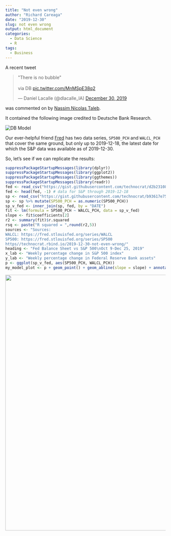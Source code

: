 ```yaml
---
title: "Not even wrong"
author: "Richard Careaga"
date: "2019-12-30"
slug: not even wrong
output: html_document
categories:
  - Data Science
  - R
tags:
  - Business
---
```


A recent tweet

<blockquote class="twitter-tweet" data-lang="en"><p lang="en" dir="ltr">&quot;There is no bubble&quot;<br><br>via DB <a href="https://t.co/MnMSpE38q2">pic.twitter.com/MnMSpE38q2</a></p>&mdash; Daniel Lacalle (@dlacalle_IA) <a href="https://twitter.com/dlacalle_IA/status/1211682959994081280?ref_src=twsrc%5Etfw">December 30, 2019</a></blockquote>
<script async src="https://platform.twitter.com/widgets.js" charset="utf-8"></script>

was commented on by [Nassim Nicolas Taleb](https://twitter.com/nntaleb/status/1211686845119115266).

It contained the following image credited to Deutsche Bank Research.


<img src="https://pbs.twimg.com/media/ENDDOieWsAEwvej.png" alt="DB Model">

Our ever-helpful friend [Fred](https://fred.stlouisfed.org/) has two data series, `SP500_PCH` and `WALCL_PCH` that cover the same ground, but only up to 2019-12-18, the latest date for which the S&P data was available as of 2019-12-30. 

So, let's see if we can replicate the results:

```r
suppressPackageStartupMessages(library(dplyr))
suppressPackageStartupMessages(library(ggplot2))
suppressPackageStartupMessages(library(ggthemes)) 
suppressPackageStartupMessages(library(readr)) 
fed <- read_csv("https://gist.githubusercontent.com/technocrat/d2b231087f35ce987981c98ed5c90042/raw/f266d593bd33c72bcc8f1cb8c0c6415dd6e15fbb/WALCL.csv")
fed <- head(fed, -1) # data for S&P through 2019-12-18 
sp <- read_csv("https://gist.githubusercontent.com/technocrat/b93617e7574ff88ddeeb815af529b38c/raw/6d55d1de4efd5ff502b6ab64e8eb1877175a76ac/SP500_PCH.csv")
sp <- sp %>% mutate(SP500_PCH = as.numeric(SP500_PCH))
sp_v_fed <- inner_join(sp, fed, by = "DATE")
fit <- lm(formula = SP500_PCH ~ WALCL_PCH, data = sp_v_fed)
slope <- fit$coefficients[2]
r2 <- summary(fit)$r.squared
rsq <- paste("R squared = ",round(r2,5))
sources <- "Sources:
WALCL: https://fred.stlouisfed.org/series/WALCL
SP500: https://fred.stlouisfed.org/series/SP500
https//technocrat.rbind.io/2019-12-30-not-even-wrong/" 
heading <- "Fed Balance Sheet vs S&P 500\nOct 9-Dec 25, 2019"
x_lab <- "Weekly percentage change in S&P 500 index"
y_lab <- "Weekly percentage change in Federal Reserve Bank assets"
p <- ggplot(sp_v_fed, aes(SP500_PCH, WALCL_PCH))
my_model_plot <- p + geom_point() + geom_abline(slope = slope) + annotate("text", x = 0.15, y = -0.25, label = sources, hjust = 0) + annotate("text", x = -0.25, y = -0.2, label = rsq) + labs(x = x_lab, y = y_lab) + theme_economist() + ggtitle(heading)
```

<img src="https://tuva.s3-us-west-2.amazonaws.com/sp_v_fed.png" width = 
"800">






